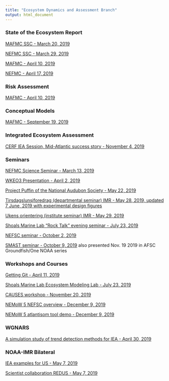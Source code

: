 ```yaml
---
title: "Ecosystem Dynamics and Assessment Branch"
output: html_document
---
```


 <!-- ADD LINKS BELOW, note, using the RMD link syntax will open the presentation in the same tab, which is annoying. Use the html with the "_blank" to fix that behavior -->
 
 
### State of the Ecosystem Report

<a href="https://noaa-edab.github.io/presentations/20190320_MAFMC_SSC_Gaichas.html" target="_blank">MAFMC SSC - March 20, 2019</a>

<a href="https://noaa-edab.github.io/presentations/20190329_NEFMC_SSC_Hardison.html" target="_blank">NEFMC SSC - March 29, 2019</a>

<a href="https://noaa-edab.github.io/presentations/20190410_MAFMC_Gaichas.html" target="_blank">MAFMC - April 10, 2019</a>

<a href="https://noaa-edab.github.io/presentations/20190417_NEFMC_Lucey.html" target="_blank">NEFMC - April 17, 2019</a>

### Risk Assessment

<a href="https://noaa-edab.github.io/presentations/20190410_MAFMC_risk_Gaichas.html" target="_blank">MAFMC - April 10, 2019</a>

### Conceptual Models

<a href="https://noaa-edab.github.io/presentations/20190918_MAFMC_EOP_Gaichas.html" target="_blank">MAFMC - September 19, 2019</a>

### Integrated Ecosystem Assessment 

<a href="https://noaa-edab.github.io/presentations/20191104_CERF_Gaichas.html" target="_blank">CERF IEA Session, Mid-Atlantic success story - November 4, 2019</a>


### Seminars

<a href="https://noaa-edab.github.io/presentations/20190313_EBFMseminar_Hardison.html" target="_blank">NEFMC Science Seminar - March 13, 2019</a>

<a href="https://noaa-edab.github.io/presentations/20190402_WKEO3_Large.html" target="_blank">WKEO3 Presentation - April 2, 2019</a>

<a href="https://noaa-edab.github.io/presentations/20190522_Audubon_Hardison.html" target="_blank">Project Puffin of the National Audubon Society - May 22, 2019</a>

<a href="https://noaa-edab.github.io/presentations/20190528_deptIMR_Gaichas.html" target="_blank"> Tirsdagslunsjforedrag (departmental seminar) IMR - May 28, 2019, updated 7 June, 2019 with experimental design figures</a>

<a href="https://noaa-edab.github.io/presentations/20190529_IMR_Gaichas.html" target="_blank"> Ukens orientering (institute seminar) IMR - May 29, 2019</a>

<a href="https://noaa-edab.github.io/presentations/20190723_SMLrocktalk_Gaichas.html" target="_blank">Shoals Marine Lab "Rock Talk" evening seminar - July 23, 2019</a>

<a href="https://noaa-edab.github.io/presentations/20191002_NEFSC_Gaichas.html" target="_blank">NEFSC seminar - October 2, 2019</a>

<a href="https://noaa-edab.github.io/presentations/20191009_SMAST_Gaichas.html" target="_blank">SMAST seminar - October 9, 2019</a> also presented Nov. 19 2019 in AFSC Groundfish/One NOAA series


### Workshops and Courses

<a href="https://noaa-edab.github.io/presentations/20190411_Getting_Git_Hardison.html" target="_blank">Getting Git - April 11, 2019</a>

<a href="https://noaa-edab.github.io/presentations/20190723_SMLlab_Gaichas.html" target="_blank">Shoals Marine Lab Ecosystem Modeling Lab - July 23, 2019</a>

<a href="https://noaa-edab.github.io/presentations/20191120_CAUSES_Gaichas.html" target="_blank">CAUSES workshop - November 20, 2019</a>

<a href="https://noaa-edab.github.io/presentations/20191209_NEMoW_NEFSCoverview_Large.html" target="_blank">NEMoW 5 NEFSC overview - December 9, 2019</a>

<a href="https://noaa-edab.github.io/presentations/20191209_NEMoW_atlantisom.html" target="_blank">NEMoW 5 atlantisom tool demo - December 9, 2019</a>

### WGNARS

<a href="https://noaa-edab.github.io/presentations/20190430_IEA_trend_Hardison.html" target="_blank"> A simulation study of trend detection methods for IEA - April 30, 2019</a>

### NOAA-IMR Bilateral

<a href="https://noaa-edab.github.io/presentations/20190506_IEA_Gaichas.html" target="_blank"> IEA examples for US - May 7, 2019</a>

<a href="https://noaa-edab.github.io/presentations/20190507_REDUS_Gaichas.html" target="_blank"> Scientist collaboration REDUS - May 7, 2019</a>

